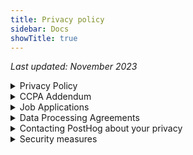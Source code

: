 ```yaml
---
title: Privacy policy
sidebar: Docs
showTitle: true
---
```


<p class="text-center opacity-60">
<em>Last updated: November 2023</em>
</p>

<details>
  
  <summary> Privacy Policy </summary>

## Introduction

This privacy policy (“Privacy Policy”) applies to all visitors and customers of the PostHog.com hosted services and websites (collectively, the “Website” or “Websites”) and self-managed installations, which are offered by PostHog Inc (formerly Hiberly Inc) and/or any of its affiliates (“PostHog” or “we” or “us”) and describes how we process your personal information in connection with those Websites or self managed installations, customer events and demos, and how we collect information through the use of cookies and related technologies. It also tells you how you can access and update your personal information and describes the data protection rights that may be available under your country’s or state's laws, including (in the European Economic Area ("EEA"), and UK), a right to object to some processing that we carry out or, where we rely on consent, how to withdraw that consent. Please read this Privacy Policy carefully. By accessing or using any part of the Websites or self-managed installations, you acknowledge you have been informed of and consent to our practices with regard to your personal information and data.

PostHog is an open source project and collaborative community, as well as a company. This means that many portions of our Websites, including information you voluntarily provide, will be public-facing for the open sharing of innovative developments, ideas, and information that makes our collaborative community so great. While we are committed to open sharing, we strive to respect the privacy of individual community members and will minimize the information we collect and share. If you do not want to share your information, including personally identifiable information, with other community members and the public, please be thoughtful as to how you interact with our Websites and what information you provide through the Websites (for example, through creating a public profile, project contributions, comments, and blog posts).

Unless otherwise stated, we act as the data controller for the data processing operations described in this Privacy Policy.

We may provide additional information about our privacy practices in other places - for example, when we ask you to provide personal information in connection with a particular service or when you apply for a job with us.

## What Information PostHog collects and why

### Information from website visitors

Like most website operators, PostHog automatically collects i) technical information about your device including your device's internet protocol (IP) address; and (ii) information about your visit to our Websites (the referral URL, the content viewed and the content interacted with). Some of this information is collected using cookies and related technologies. See below for further information on these technologies. We collect this information to better understand how visitors use our Websites, to improve our Websites and experience for visitors, and to monitor the security of the Websites.

For logged-in customers to PostHog deployments, PostHog also collects this information on our application using our own software, to help us understand how to make the deployments more useful for different categories of customer.


### Usage data information from self-managed PostHog instances

PostHog automatically collects information about usage from each self-managed PostHog instance (Open Source, Scale and Enterprise Edition). We may use cookies and similar technologies to collect some of this information.  It is possible to opt out of your personal information being transferred, and for self-managed PostHog instances, we do not track your end users at all. PostHog tracks the usage of these instances at an aggregate level - it is also possible to prevent this through modifying the code, which is made available to you.

### Personal information

You may choose to interact with our Websites in ways that provide us with your personal information. In some instances, a User ID is generated for form and URL tracking, page views, page pings and usage counts in order to ascertain product performance and development. The amount and type of information that PostHog gathers depends on the nature of your interaction with us, as well as the amount of information you choose to share. For example, we ask visitors who use our community Slack group to provide a username and email address. We will also collect the information you provide with us in connection with creating an account on the Website. Certain profile information (such as your username) may be shared publicly, as well as activity under your profile. If you report a security vulnerability to PostHog and request public acknowledgement, then we may publicly disclose the personal information you provided to us in connection with the report, including your name to fulfil your request for acknowledgement. In each case, PostHog collects such personal information  only insofar as is necessary or appropriate to fulfil the purpose of your interaction with or your request to PostHog. We may also collect certain personal information during live in-person events and demos. We will not disclose your personal information other than as described in this Privacy Policy.

We may aggregate all information (including your personal information) collected from our Websites and self-managed installations for our own statistical and analytics purposes and share such aggregated information with third parties for our own promotional purposes (eg by publishing a report on trends in the usage of our Websites).

## Information PostHog does not collect

PostHog does not intentionally collect sensitive or special category personal information, such as genetic data, biometric data for the purposes of uniquely identifying a natural person, health information, or religious information. 

PostHog does not knowingly collect information from or direct any of our Website or content specifically to children under the age of 18. If we learn or have reason to suspect that a customer is under the age of 18, we will close that account.

## Lawful basis and purposes for processing your personal information

**To fulfil a contract or take steps linked to a contract with you**

We use your personal information to:
- administer access to your accounts;
- manage our customer relationships;
- process orders, provide our products and services and send you service related communications; and
- provide you with customer support.

**Legitimate interests**

We use your personal information:  
-	to improve and personalize your experience with us and our Websites and to tailor communications to you; 
-	to monitor and improve the performance of our products and services for administrative, security and fraud prevention purposes;
- for our own internal functions, management and corporate reporting, and internal research and analytics;
- to enforce compliance with our terms of use and other policies or otherwise in connection with legal claims, compliance, regulatory and investigatory purposes as necessary (including disclosure of such information in connection with legal process or litigation); and

**Consent**

We may rely on your consent:
- Where you ask us to send marketing information (e.g. newsletter updates) via a medium where we need your consent under applicable law (for example email marketing in some countries);
- Where you give us consent to place cookies or similar technologies;
- On other occasions where we ask for your consent, for the purpose we explain at the time.

You may withdraw your consent at any time through the unsubscribe feature provided with the relevant marketing email or by contacting us using the details in the ‘Contacting PostHog About Your Privacy’ section of this Privacy Policy.

## How PostHog uses and protects your personal information

### Sharing your information

PostHog may share your personal information with the third-parties listed below for the purposes that are described in this Privacy Policy or otherwise with your consent. 

PostHog only shares your personal information with those of its employees, contractors, and affiliated organizations that (i) need to know that personal information in order to process it on PostHog's behalf or to provide services available on the Website, and (ii) that have agreed not to disclose it to others

**Service Providers and partners.** PostHog engages a number of service providers or partners to manage or support certain aspects of our business operations on our behalf. For instance, we currently use the following service providers who will handle your personal information:

- AWS - cloud data hosting 
- Clearbit - marketing data engine
- Cloudflare - cloud data hosting
- Customer.io - email campaign service provider
- Digital Ocean - website user data for community profiles
- GitHub - open source repositories and internal project management tool
- Google Cloud Platform - cloud data hosting
- Google Workspace - internal collaboration tools
- Heroku - cloud data hosting
- HubSpot - CRM database
- Sentry - application monitoring and error tracking
- Slack - internal communications tool
- Zendesk - customer support tool

Our service providers and partners are required by contract to safeguard any personal information they receive from us and are prohibited from using the personal information for any purpose other than to perform the services as instructed by PostHog. 

**Affiliates.** PostHog is a global business, headquartered in the United States. Your personal information collected by us in accordance with this Privacy Policy is used and shared by PostHog Inc to our affiliate company based in the UK (Hiberly Ltd) for the purposes of providing the Websites, delivering our Products and services, managing your accounts, hosting, IT, security, support, billing, marketing, and communications. 

**Legal Requirements.** We may disclose personal information to government authorities or other third-parties if required to do so by law or in the good faith belief that such action is necessary to: (a) comply with a subpoena, court order or similar legal obligation, (b) protect and defend our rights or property, (c) act in urgent circumstances to protect the personal safety of users of any Website or the public, (d) protect against legal liability, (e) to investigate fraud or other unlawful activity, or (f) or as otherwise required or permitted by law.

Please note, email and IP addresses of users of a PostHog deployment may be shared with the respective users of that deployment.

PostHog takes measures reasonably necessary to protect your personal information against any unauthorized access, use, alteration, or destruction.

PostHog at its sole discretion may make use of company logos where those companies are using the software that we provide. If you have concerns over the use of your logo, please email logos@posthog.com.

### International transfer of personal information

The Websites are hosted in the United States, or in Germany if you are a PostHog Cloud customer who has selected EU hosting, and the personal information we collect about our customers' users will be stored and processed on our servers in either the United States or Germany. Information about our customers is processed in the United States by us, and may also be by the service providers and partners listed above. Our employees, contractors and affiliated organizations that process information for us as described above may be located in the United States or in other countries outside of your home country which may have different data protection standards to those which apply in your home country.

Where your personal information is transferred outside of the EEA, Switzerland and UK and where this is to a country which is not subject to an adequacy decision by the EU Commission or considered adequate as determined by applicable data protection laws, we will take steps to ensure your personal information is adequately protected by safeguards such as Standard Contractual Clauses (“SCCs”) approved by the EU Commission or by the UK Government. A copy of the relevant mechanism can be obtained for your review on request by using the contact details in the ‘Contacting PostHog About Your Privacy’ section of this Privacy Policy.

Posthog complies with the EU-U.S. Data Privacy Framework (“EU-U.S. DPF”), the UK Extension to the EU-U.S. DPF, and the Swiss-U.S. Data Privacy Framework (“Swiss-U.S. DPF”) as set forth by the U.S. Department of Commerce. Posthog has certified to the U.S. Department of Commerce that it adheres to the EU-U.S. DPF Principles with regard to the processing of personal data received from the European Union in reliance on the EU-U.S. DPF and from the United Kingdom (and Gibraltar) in reliance on the UK Extension to the EU-U.S. DPF. Posthog has certified to the U.S. Department of Commerce that it adheres to the Swiss-U.S. DPF Principles with regard to the processing of personal data received from Switzerland in reliance on the Swiss-U.S. DPF. If there is any conflict between the terms in this privacy policy and the EU-U.S. DPF Principles and/or the Swiss-U.S. DPF Principles (together, the “DPF Principles”), the DPF Principles shall govern. To learn more about the Data Privacy Framework (“DPF”) program, and to view our certification, please visit [https://www.dataprivacyframework.gov/](https://www.dataprivacyframework.gov/) .

### PostHog communications with you

If you are a registered user of the Websites and have supplied your email address, PostHog may occasionally send you an email to tell you about security, system information, new features, solicit your feedback, or just keep you up to date with what's going on with PostHog and our products. We primarily use our blog to communicate this type of information, so we expect to keep this type of email to a minimum. There's an unsubscribe link located at the bottom of each of the marketing emails we send you so you can stop receiving such emails at any time.

If you send us a request (for example via a support email or via one of our feedback mechanisms), we reserve the right to publish your request in order to help us clarify or respond to your request or to help us support other customers. We will not publish your personal information in connection with your request.

## Cookies, tracking technologies and Do Not Track

### Cookies

A cookie is a string of information that a website stores on a visitor's computer, and that the visitor's browser provides to the website each time the visitor returns. PostHog uses cookies to help PostHog identify and track visitors, their usage of the Websites, and their Website access preferences. PostHog visitors who do not wish to have cookies placed on their computers may set their browsers to refuse cookies before using the Websites. Disabling browser cookies may cause certain features of PostHog's websites to not function properly.

Certain pages on the Website may set other third party cookies. For example, we may embed content, such as videos, from another site that sets a cookie. These sites set their own cookies and we do not have access or control over these cookies. The use of cookies by third parties is not covered by our Privacy Policy.

### Tracking technologies

We do not use third party tracking services to collect information about you.

### Do Not Track

"Do Not Track" is a privacy preference you can set in your browser if you do not want online services to collect and share certain kinds of information about your online activity from third party tracking services. PostHog does not track your online browsing activity on other online services over time and we do not permit third-party services to track your activity on our site. Because we do not share this kind of data with third party services or permit this kind of third party data collection for any of our users, and we do not track our users on third-party websites ourselves, we do not need to respond differently to an individual browser's Do Not Track setting.

## Global privacy practices and your rights

Information we collect may be stored and processed in the United States in accordance with this Privacy Policy but we understand that users from other countries may have different expectations and rights with regard to their privacy. For all Website visitors and customers, no matter their country of location, we will:

* provide clear methods of unambiguous, informed consent when we do collect your personal information and where required by applicable law;
* only collect the minimum amount of personal information necessary for the purpose it is collected for, unless you choose to provide us more;
* offer you simple methods of accessing, correcting, or deleting your information that we have collected, with the exception of information you voluntarily provide that is necessary to retain as is for the integrity of our project code as described further below; and
* provide Website customers notice, choice, accountability, security, and access, and we limit the purpose for processing. We also provide our customers a method of recourse and enforcement.

Where our affiliate within the UK processes your personal information or where we process personal information of individuals located in the EEA or the UK, you are entitled to the following rights with regards to your personal information:

* Right of access to your personal information, to know what information we hold about you.
* Right to correct any incorrect or incomplete personal information about yourself that we hold.
* Right to restrict/suspend our processing of your personal information.
* Right to complain to a supervisory authority if you believe your privacy rights are being violated. In the UK, this will be the Information Commissioner.

Additional rights that may apply to you in certain instances:

* Right of data portability (if our processing is based on consent or a contract and the processing carried out by automated means);
* Right to withdraw consent at any time (if processing is based on consent). If you ask to withdraw your consent, this will not affect any processing which has already taken place at that time.
* Right to object to processing (if processing is based on legitimate interests)
* Right to object to processing of personal data for direct marketing purposes
* Right of erasure of your personal data from our system (“right to be forgotten”) if certain grounds are met

These rights may be limited, for example if fulfilling your request would reveal personal information about another person, or if you ask us to delete information which we are required by law or have compelling legitimate interests to keep.

Where we collect personal information to administer your accounts or your contract with us or to comply with our legal obligations, this is mandatory and we will not be able to manage our relationship with you without this. In all other cases, the provision of requested personal information is optional, but this may affect your ability to participate in certain Website-related activities or being able to access and use certain features and services, where the information is needed for those purposes.

To exercise your privacy rights, you can email us at the address given below in the ‘Contacting PostHog About Your Privacy’ section of this Privacy Policy.

## Data retention and deletion

If you already have an account on the Websites, you may access, update, alter, or delete your basic customer profile information by logging into your account and updating profile settings.

PostHog will retain your information for as long as your account is active or as needed to perform our contractual obligations, provide you services through the Website, to comply with legal obligations, resolve disputes, preserve legal rights, or enforce our agreements. Retention periods will be determined taking into account the type of information that is collected and the purpose for which it is collected, bearing in mind the requirements applicable to the situation and the need to destroy outdated, unused information at the earliest reasonable opportunity. For instance, in respect of data held for the management of customers and potential customers, we consider the lead time necessary to develop and maintain our commercial relationships and how recent our interactions are with you. We may rectify, update or remove incomplete or inaccurate information, at any time and at our own discretion. For more information on our retention periods you can contact us using the details in the “Contacting PostHog About Your Privacy” section of this Privacy Policy.

Please note that due to the open source nature of our products, services, and community, we may retain limited personal information indefinitely in order to ensure transactional integrity and nonrepudiation. For example, if you provide your information in connection with a blog post, GitHub issue or comment, we may display that information even if you have deleted your account as we do not automatically delete community posts. Also, as described in our Terms of Use, if you contribute to a PostHog project and provide your personal information in connection with that contribution, that information (including your name) will be embedded and publicly displayed with your contribution and we will not be able to delete or erase it because doing so would break the project code.

</details>

<details>
  
  <summary> CCPA Addendum </summary>
  <br />
  
<h2 style="margin-top: 0;">Introduction</h2>


This Addendum (“Addendum”) forms part of the Privacy Policy, and of any superseding written agreement, entered by and between you, the Customer (as defined in the Agreement) (“Customer”), and PostHog Inc. (“PostHog”; and collectively – the “Agreement”).

This Addendum reflects the parties’ desire and intent to modify and amend the Agreement, in accordance with the terms and conditions hereinafter set forth, with regard to the processing of Customer Personal Information (as defined below) by PostHog on behalf of the Customer.

Capitalized terms not defined herein shall have the meanings assigned to such terms in the Agreement.

You represent and warrant that you have full authority to bind the Customer to this Addendum. If you cannot, or do not agree to, comply with and be bound by this Addendum, or do not have authority to bind the Customer or any other entity, please do not provide any Customer Personal Information to us.

This Addendum shall become effective as of the commencement of processing of Customer Personal Information under the Agreement (“Addendum Effective Date”).

If you need a signed copy of this Addendum you can download a [template](https://docs.google.com/document/d/17VawApHNJzXNkxYiDidw7UTQBJr347FfL6nVDxEYgsg/edit?usp=sharing), enter your details, send a request to privacy@posthog.com and we’ll provide you a countersigned copy.

## Definitions

“**CCPA**” means the California Consumer Privacy Act of 2018, Cal. Civ. Code §1798.100 et. seq., and its implementing regulations. 

“**Customer Personal Information**” means any Customer Data maintained by Customer and processed by PostHog solely on Customer’s behalf, that identifies, relates to, describes, is capable of being associated with, or could reasonably be linked, directly or indirectly, with a particular consumer or household, to the extent that such information is protected as “personal information” (or an analogous variation of such term) under applicable U.S. Data Protection Laws. 

“**U.S. Data Protection Laws**” means all laws and regulations of the United States of America, including the CCPA, applicable to the processing of personal information (or an analogous variation of such term).

“**Service Provider**” has the meaning set forth in Section 1798.140(v) of the CCPA.

## Amendments

### Roles 

The parties acknowledge and agree that with regard to the processing of Customer Personal Information performed solely on behalf of Customer, PostHog is a Service Provider and receives Customer Personal Information pursuant to the business purpose of providing the Services to Customer in accordance with the Agreement.

### No Sale of Customer Personal Information to PostHog 

Customer and PostHog hereby acknowledge and agree that in no event shall the transfer of Customer Personal Information from Customer to PostHog pursuant to the Agreement constitute a sale of information to PostHog, and that nothing in the Agreement shall be construed as providing for the sale of Customer Personal Information to PostHog.

### Limitations on Use and Disclosure 

PostHog is prohibited from using or disclosing Customer Personal Information for any purpose other than the specific purpose of performing the Services specified in the Agreement, the permitted business purposes set under applicable law, and as required under applicable law. PostHog hereby certifies that it understands the foregoing restriction and will comply with it in accordance with the requirements of applicable U.S. Data Protection Laws.

### Data Subject Access Requests 

PostHog will reasonably assist Customer with any data subject access, erasure or opt-out requests and objections. If PostHog receives any request from data subjects, authorities, or others relating to its data processing, PostHog will without undue delay inform Customer and reasonably assist Customer with developing a response (but PostHog will not itself respond other than to confirm receipt of the request, to inform the data subject, authority or other third party that their request has been forwarded to Customer, and/or to refer them to Customer, except per reasonable instructions from Customer). PostHog will also reasonably assist Customer with the resolution of any request or inquiries that Customer receives from data protection authorities relating to PostHog, unless PostHog elects to object such requests directly with such authorities.

### Effect of this Addendum 

In the event of any conflict or inconsistency between the terms of this Addendum and the terms of the Agreement with respect to the subject matter hereof and solely where U.S. Data Protection Laws apply, the terms of this Addendum shall control.

</details>

<details>
  
  <summary> Job Applications </summary>
  <br />

This section sets out how we collect, store, and process personal information as part of our recruitment process. It only applies to users of our website who submit an application for one of our open roles and is supplemental to the above Privacy Policy.

We use [Ashby](https://www.ashbyhq.com/), an online application provided by Ashby Inc., to assist with our recruitment process. We use Ashby to process personal information as a data processor on our behalf. Ashby is only entitled to process your personal data in accordance with our instructions.

Where you apply for a job opening posted by us, these provisions will apply to our processing of your personal information. When you apply for a job opening via the application function on a job site like LinkedIn or similar online service provider (referred to below as a “Partner”), you should note that the relevant Partner may retain your personal data and may also collect data from us in respect of the progress of your application. Any use by the Partner of your data will be in accordance with the Partner’s privacy policy.

### Information we collect from applicants

#### Information we collect from you

We collect and process some or all of the following types of information from you:

* Information you provide when you apply for a role, including contact details such as name, email address, physical address, telephone number
* Information relating to your employment history such as resumé/CV, employment history, qualifications and skills
* If you contact us, we may keep a record of that correspondence
* A record of your progress through any hiring process that we may conduct
* Details of your visits to Ashby’s Website including, but not limited to, traffic data, location data, weblogs and other communication data, the site that referred you to Ashby’s Website and the resources that you access.

#### Information we collect from other sources

* Ashby provides PostHog with the ability to link the data you provide to us, with other publicly available information about you that you have published online, such as on LinkedIn, GitHub or other public social media profiles.
* Ashby allows PostHog to search various databases which may include your personal data (including your CV or Résumé), to find possible candidates to fill our job openings. Where we find you in this way, we will obtain your personal data from these sources.
* We may receive your personal data from a third party who recommends you as a candidate for a specific job opening or for our business more generally.

### How we use applicant information

We _only_ collect and use your personal information for the following purposes:

* To communicate with you about the role you have applied for and to manage the recruitment process
* To consider your application for potential future job opportunities

We will never use a candidate's personal information for marketing purposes. 

### Lawful basis and purposes for processing applicant personal information

If you are a national of countries in the European Economic Area (EEA), United Kingdom, or Switzerland, we collect and process your personal information on the following legal bases set out by applicable law:

**Consent:** We may ask you for your consent to process your personal information. You can withdraw your consent at any time, which will not affect the lawfulness of the processing before your consent was withdrawn.

**Legitimate Interest:** We process certain personal information for our legitimate interests. These legitimate interests include, for example, running our recruitment process and managing applicants.

**Compliance with Legal Obligations**: In some cases, we may have a legal obligation to process your personal information, such as to meet our legal requirements or in response to a court or regulatory order. We also may need to process your personal information to protect vital interests, or to exercise, establish, or defend legal claims.

### International data transfer of applicant data

Your personal information may be processed in the United States, the country where you have applied for a job, or any other country where PostHog has team members or operations.

PostHog may transfer, store, or process your personal information in a country outside your jurisdiction, including countries outside the European Economic Area (“EEA”), Switzerland, and the United Kingdom. If we transfer personal information from the EEA, Switzerland, or United Kingdom to a country outside it, such as the United States, we will enter into Standard Contractual Clauses (“SCCs”) approved by the EU Commission or by the UK Government,  with the data importer, or take other measures to provide an adequate level of data protection.

### How long we keep applicant personal data

We will hold all the data for 24 months. Prior to that, your personal information will be deleted if:

* You delete your personal information; or
* You write to us asking us to delete your personal information.

### Your rights and choices as an applicant

Please see the section on Global Privacy Practices and Your Rights above.

</details>
<details>
  <summary> Data Processing Agreements </summary>
  
If you need to enter into a Data Processing Agreement with us, the version you need will depend on whether you have signed up for PostHog Cloud in the US or EU. Please make a copy of the relevant template below, add your details, and send a signed copy to privacy@posthog.com - we will sign and send this back to you. 

- [PostHog Cloud US](https://docs.google.com/document/d/1xfpP1SCFoI1qSKM6rEt9VqRLRUEXiKj9_0Tvv2mP928/edit)
- [PostHog Cloud EU](https://docs.google.com/document/d/1ZJhmeGIrdyraL_N5mY4nuphiAthq25dMGtmuXwJ3x9Y/edit)

For the avoidance of doubt, if you use PostHog Cloud EU, no PII data is transferred to the US. 

</details>


<details>
  
  <summary> Contacting PostHog about your privacy </summary>
  <br />

The relevant data controller for any personal information processed in connection with our Websites or self-managed installations is PostHog Inc, 2261 Market Street #4008, San Francisco, CA 94114. If you apply for a job with us, the relevant data controller is the country-specific PostHog entity which will be your employer. 

If you have any questions about this Privacy Policy or our privacy and security practices or you wish to make a complaint about our compliance with applicable privacy laws, please feel free to contact us at privacy@posthog.com.  

If your query is in connection with a job application, please email us at careers@posthog.com. 

We have appointed an EU and UK representative who can also be contacted at privacy@posthog.com.

If you have questions or concerns about the way we are handling your personal information, or would like to exercise your privacy rights, please email us with the subject line "Privacy Concern" at privacy@posthog.com.

In most cases, we will respond within 30 days of receiving your message but please note for promptest response, we recommend emailing us.

## Privacy policy changes

Although most changes are likely to be minor, PostHog may change its privacy policy from time to time, and in PostHog's sole discretion.

We may also provide notification to customers who have provided us email addresses of material changes to this Privacy Policy through our Website. PostHog encourages visitors to frequently check this page for any minor changes to its Privacy Policy. Your continued use of this site after any change in this Privacy Policy will constitute your acceptance of such change.

</details>

<details>

  <summary> Security measures </summary>
  
You can view our complete set of security measures for SOC 2, GDPR, and CCPA [here](/handbook/company/security). 

</details>
